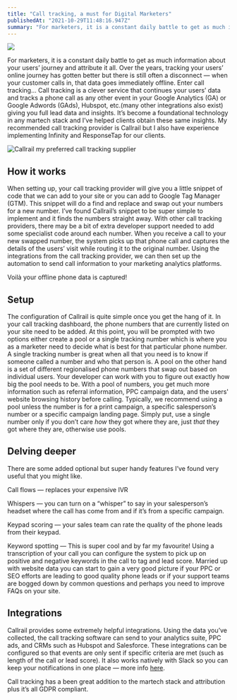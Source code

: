 ```yaml
---
title: "Call tracking, a must for Digital Marketers"
publishedAt: "2021-10-29T11:48:16.947Z"
summary: "For marketers, it is a constant daily battle to get as much information about your users’ journey and attribute it all. Over the years, tracking your users’ online journey has gotten better but there…"
---
```

![](https://cdn-images-1.medium.com/max/10932/1*Kc0eQ7ZZppczYcBKxaoNDg.jpeg)

For marketers, it is a constant daily battle to get as much information about your users’ journey and attribute it all. Over the years, tracking your users’ online journey has gotten better but there is still often a disconnect — when your customer calls in, that data goes immediately offline. Enter call tracking… Call tracking is a clever service that continues your users’ data and tracks a phone call as any other event in your Google Analytics (GA) or Google Adwords (GAds), Hubspot, etc.(many other integrations also exist) giving you full lead data and insights. It’s become a foundational technology in any martech stack and I’ve helped clients obtain these same insights. My recommended call tracking provider is Callrail but I also have experience implementing Infinity and ResponseTap for our clients.

![Callrail my preferred call tracking supplier](https://cdn-images-1.medium.com/max/2000/1*ku3ra7nMSOnIAw-fR1u1Pw.png)

## How it works

When setting up, your call tracking provider will give you a little snippet of code that we can add to your site or you can add to Google Tag Manager (GTM). This snippet will do a find and replace and swap out your numbers for a new number. I’ve found Callrail’s snippet to be super simple to implement and it finds the numbers straight away. With other call tracking providers, there may be a bit of extra developer support needed to add some specialist code around each number. When you receive a call to your new swapped number, the system picks up that phone call and captures the details of the users’ visit while routing it to the original number. Using the integrations from the call tracking provider, we can then set up the automation to send call information to your marketing analytics platforms.

Voilà your offline phone data is captured!

## Setup

The configuration of Callrail is quite simple once you get the hang of it. In your call tracking dashboard, the phone numbers that are currently listed on your site need to be added. At this point, you will be prompted with two options either create a pool or a single tracking number which is where you as a marketer need to decide what is best for that particular phone number. A single tracking number is great when all that you need is to know if someone called a number and who that person is. A pool on the other hand is a set of different regionalised phone numbers that swap out based on individual users. Your developer can work with you to figure out exactly how big the pool needs to be. With a pool of numbers, you get much more information such as referral information, PPC campaign data, and the users' website browsing history before calling. Typically, we recommend using a pool unless the number is for a print campaign, a specific salesperson’s number or a specific campaign landing page. Simply put, use a single number only if you don’t care *how* they got where they are, just *that* they got where they are, otherwise use pools.

## Delving deeper

There are some added optional but super handy features I’ve found very useful that you might like.

Call flows — replaces your expensive IVR

Whispers — you can turn on a “whisper” to say in your salesperson’s headset where the call has come from and if it’s from a specific campaign.

Keypad scoring — your sales team can rate the quality of the phone leads from their keypad.

Keyword spotting — This is super cool and by far my favourite! Using a transcription of your call you can configure the system to pick up on positive and negative keywords in the call to tag and lead score. Married up with website data you can start to gain a very good picture if your PPC or SEO efforts are leading to good quality phone leads or if your support teams are bogged down by common questions and perhaps you need to improve FAQs on your site.

## Integrations

Callrail provides some extremely helpful integrations. Using the data you’ve collected, the call tracking software can send to your analytics suite, PPC ads, and CRMs such as Hubspot and Salesforce. These integrations can be configured so that events are only sent if specific criteria are met (such as length of the call or lead score). It also works natively with Slack so you can keep your notifications in one place — more info [here](https://www.callrail.com/integrations/).

Call tracking has a been great addition to the martech stack and attribution plus it’s all GDPR compliant.